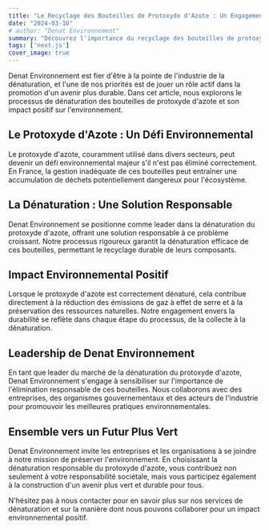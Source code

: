 ```yaml
---
title: "Le Recyclage des Bouteilles de Protoxyde d'Azote : Un Engagement Environnemental Fort"
date: "2024-03-10"
# author: "Denat Environnement"
summary: "Découvrez l'importance du recyclage des bouteilles de protoxyde d'azote et comment Denat Environnement s'engage pour un environnement durable."
tags: ['next.js']
cover_image: true
---
```


Denat Environnement est fier d'être à la pointe de l'industrie de la dénaturation, et l'une de nos priorités est de jouer un rôle actif dans la promotion d'un avenir plus durable. Dans cet article, nous explorons le processus de dénaturation des bouteilles de protoxyde d'azote et son impact positif sur l'environnement.

## **Le Protoxyde d'Azote : Un Défi Environnemental**

Le protoxyde d'azote, couramment utilisé dans divers secteurs, peut devenir un défi environnemental majeur s'il n'est pas éliminé correctement. En France, la gestion inadéquate de ces bouteilles peut entraîner une accumulation de déchets potentiellement dangereux pour l'écosystème.

## **La Dénaturation : Une Solution Responsable**

Denat Environnement se positionne comme leader dans la dénaturation du protoxyde d'azote, offrant une solution responsable à ce problème croissant. Notre processus rigoureux garantit la dénaturation efficace de ces bouteilles, permettant le recyclage durable de leurs composants.

## **Impact Environnemental Positif**

Lorsque le protoxyde d'azote est correctement dénaturé, cela contribue directement à la réduction des émissions de gaz à effet de serre et à la préservation des ressources naturelles. Notre engagement envers la durabilité se reflète dans chaque étape du processus, de la collecte à la dénaturation.

## **Leadership de Denat Environnement**

En tant que leader du marché de la dénaturation du protoxyde d'azote, Denat Environnement s'engage à sensibiliser sur l'importance de l'élimination responsable de ces bouteilles. Nous collaborons avec des entreprises, des organismes gouvernementaux et des acteurs de l'industrie pour promouvoir les meilleures pratiques environnementales.

## **Ensemble vers un Futur Plus Vert**

Denat Environnement invite les entreprises et les organisations à se joindre à notre mission de préserver l'environnement. En choisissant la dénaturation responsable du protoxyde d'azote, vous contribuez non seulement à votre responsabilité sociétale, mais vous participez également à la construction d'un avenir plus vert et durable pour tous.

N'hésitez pas à nous contacter pour en savoir plus sur nos services de dénaturation et sur la manière dont nous pouvons collaborer pour un impact environnemental positif.

